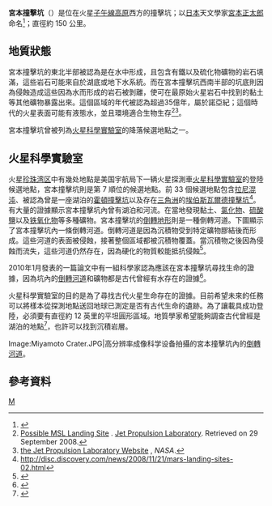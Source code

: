 {{Infobox crater
| titlecolor  = #FA8072
| title       = 宮本撞擊坑
| image       = Meridiani Planum PIA13704.jpg
| image_size  = 200px
| caption     = 以顏色表示礦物的宮本撞擊坑地質圖
| coordinate_title = [[火星地理#經緯坐標|坐標]]
| globe       = 火星
| coordinates = {{coord|2.88|S|7.0|W|globe:mars_type:landmark|display=inline,title}}
| diameter    = {{convert|160|km}}
| eponym      = 日本天文學家[[宮本正太郎|宮本正太郎]]
| region      = [[子午線高原|子午線高原]]西方
}}
'''宮本撞擊坑'''（{{lang-en|Miyamoto}}）是位在火星[[子午線高原|子午線高原]]西方的撞擊坑；以[[日本|日本]]天文學家[[宮本正太郎|宮本正太郎]]命名<ref>{{Cite web |url=http://www.astroarts.co.jp/news/2007/12/25crater_miyamoto/index-j.shtml |title=宮本撞擊坑命名新聞 |accessdate=2011-02-06 |archive-date=2011-09-29 |archive-url=https://web.archive.org/web/20110929083932/http://www.astroarts.co.jp/news/2007/12/25crater_miyamoto/index-j.shtml |dead-url=no }}</ref>；直徑約 150 公里。

==地質狀態==
宮本撞擊坑的東北半部被認為是在水中形成，且包含有鐵以及硫化物礦物的岩石填滿，這些岩石可能來自於湖底或地下水系統。而在宮本撞擊坑西南半部的坑底則因為侵蝕造成這些因為水而形成的岩石被剝離，使可在最原始火星岩石中找到的黏土等其他礦物暴露出來。這個區域的年代被認為超過35億年，屬於諾亞紀；這個時代的火星表面可能有液態水，並且環境適合生物生存<ref>[http://mars.jpl.nasa.gov/msl/mission/Miyamoto_ellipse2.html Possible MSL Landing Site] {{Wayback|url=http://mars.jpl.nasa.gov/msl/mission/Miyamoto_ellipse2.html |date=20080925111604 }}. [[喷气推进实验室|Jet Propulsion Laboratory]]. Retrieved on 29 September 2008.</ref><ref name="PD NASA">[http://mars.jpl.nasa.gov/msl/mission/Miyamoto_ellipse2.html the Jet Propulsion Laboratory Website] {{Wayback|url=http://mars.jpl.nasa.gov/msl/mission/Miyamoto_ellipse2.html |date=20080925111604 }}, ''NASA''.</ref>。

宮本撞擊坑曾被列為[[火星科學實驗室|火星科學實驗室]]的降落候選地點之一。

==火星科學實驗室==
{{main|火星科學實驗室}}
火星[[珍珠湾区|珍珠湾区]]中有幾处地點是美国宇航局下一辆火星探測車[[火星科學實驗室|火星科學實驗室]]的登陸候選地點，宮本撞擊坑則是第 7 順位的候選地點。前 33 個候選地點包含[[拉尼混沌|拉尼混沌]]、被認為曾是一座湖泊的[[霍頓撞擊坑|霍頓撞擊坑]]以及存在[[三角洲|三角洲]]的[[埃伯斯瓦爾德撞擊坑|埃伯斯瓦爾德撞擊坑]]<ref>http://disc.discovery.com/news/2008/11/21/mars-landing-sites-02.html{{dead link|date=2017年12月 |bot=InternetArchiveBot |fix-attempted=yes }}</ref>。有大量的證據顯示宮本撞擊坑內曾有湖泊和河流。在當地發現黏土、[[氯化物|氯化物]]、[[硫酸鹽|硫酸鹽]]以及[[铁氧化物|铁氧化物]]等多種礦物。宮本撞擊坑的[[倒轉地形|倒轉地形]]則是一種倒轉河道。下圖顯示了宮本撞擊坑內一條倒轉河道。倒轉河道是因為沉積物受到特定礦物膠結後而形成。這些河道的表面被侵蝕，接著整個區域都被沉積物覆蓋。當沉積物之後因為侵蝕而流失，這些河道仍然存在，因為硬化的物質較能抵抗侵蝕<ref>{{Cite web |url=http://hirise.lpl.arizona.edu/ |title=存档副本 |accessdate=2011-02-06 |archive-date=2019-11-15 |archive-url=https://web.archive.org/web/20191115222701/https://hirise.lpl.arizona.edu/ |dead-url=no }}</ref>。

2010年1月發表的一篇論文中有一組科學家認為應該在宮本撞擊坑尋找生命的證據，因為坑內的[[倒轉地形|倒轉河道]]和礦物都是古代曾經有水存在的證據<ref>{{cite journal | last1= Newsom | first1= Horton E. | last2= Lanza | first2= Nina L. | last3= Ollila | first3= Ann M. | last4= Wiseman | first4= Sandra M. | last5= Roush | first5= Ted L. | last6= Marzo | first6= Giuseppe A. | last7= Tornabene | first7= Livio L. | last8= Okubo | first8= Chris H. | last9= Osterloo | first9= Mikki M. | title= Inverted channel deposits on the floor of Miyamoto crater, Mars | journal= Icarus | volume= 205 | pages= 64–72 | year= 2010 | doi = 10.1016/j.icarus.2009.03.030 | bibcode = 2010Icar..205...64N }}</ref>。

火星科學實驗室的目的是為了尋找古代火星生命存在的證據。目前希望未來的任務可以將樣本從探測地點送回地球已測定是否有古代生命的遺跡。為了讓載具成功登陸，必須要有直徑約 12 英里的平坦圓形區域。地質學家希望能夠調查古代曾經是湖泊的地點<ref>{{Cite web |url=http://themis.asu.edu/features/ianichaos |title=存档副本 |accessdate=2011-02-06 |archive-date=2009-09-29 |archive-url=https://web.archive.org/web/20090929225420/http://themis.asu.edu/features/ianichaos |dead-url=no }}</ref>，也許可以找到沉積岩層。  

<gallery>
Image:Miyamoto Crater.JPG|高分辨率成像科学设备拍攝的宮本撞擊坑內的[[倒轉地形|倒轉河道]]。
</gallery>

== 參考資料 ==
{{reflist}}

[[Category:火星撞擊坑|M]]

{{火星地理}}